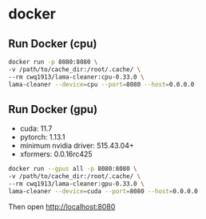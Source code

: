 
# docker

## Run Docker (cpu)

```bash
docker run -p 8080:8080 \
-v /path/to/cache_dir:/root/.cache/ \
--rm cwq1913/lama-cleaner:cpu-0.33.0 \
lama-cleaner --device=cpu --port=8080 --host=0.0.0.0
```

## Run Docker (gpu)

- cuda: 11.7
- pytorch: 1.13.1
- minimum nvidia driver: 515.43.04+
- xformers: 0.0.16rc425

```bash
docker run --gpus all -p 8080:8080 \
-v /path/to/cache_dir:/root/.cache/ \
--rm cwq1913/lama-cleaner:gpu-0.33.0 \
lama-cleaner --device=cuda --port=8080 --host=0.0.0.0
```

Then open [http://localhost:8080](http://localhost:8080)
